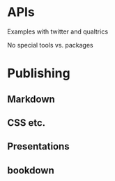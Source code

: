 
# APIs

Examples with twitter and qualtrics

No special tools vs. packages

# Publishing
## Markdown
## CSS etc.
## Presentations
## bookdown